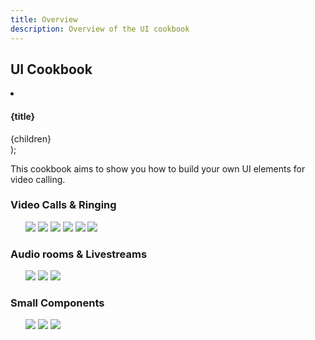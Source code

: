 ```yaml
---
title: Overview
description: Overview of the UI cookbook
---
```


## UI Cookbook

  <li
    style={{
      backgroundColor: '#d3d3d3',
      borderRadius: '2px',
      color: '#d3d3d3',
      width: '250px',
      height: '200px',
      float: 'left',
      padding: '0.5rem',
      'list-style-type': 'none',
    }}>
    <h4>{title}</h4>
    {children}
  </li>
);


This cookbook aims to show you how to build your own UI elements for video calling.

### Video Calls & Ringing

<div>
    <ol style={{display: 'inline-block'}}>
        <CookbookCard title="Replacing Call Controls">
            <img src={require('../assets/cookbook/replacing-call-controls.png').default} />
        </CookbookCard>
        <CookbookCard title="Custom label &amp; indicators">
            <img src={require('../assets/cookbook/removing-label-and-indicators.png').default} />
        </CookbookCard>
        <CookbookCard title="Custom Video Layout">
            <img src={require('../assets/cookbook/custom-video-layout.png').default} />
        </CookbookCard>
        <CookbookCard title="Incoming Call">
            <img src={require('../assets/cookbook/incoming-call.png').default} />
        </CookbookCard>
        <CookbookCard title="Lobby/Preview">
            <img src={require('../assets/cookbook/lobby-preview.png').default} />
        </CookbookCard>
        <CookbookCard title="No-video fallback">
            <img src={require('../assets/cookbook/no-video-fallback-avatar.png').default} />
        </CookbookCard>
    </ol>
</div>

### Audio rooms & Livestreams

<div>
    <ol style={{display: 'inline-block'}}>
        <CookbookCard title="Permission Requests">
            <img src={require('../assets/cookbook/permission-requests.png').default} />
        </CookbookCard>
        <CookbookCard title="Audio volume Indicator">
            <img src={require('../assets/cookbook/audio-volume-indicator.png').default} />
        </CookbookCard>
        <CookbookCard title="Reactions">
            <img src={require('../assets/cookbook/reactions.png').default} />
        </CookbookCard>
    </ol>
</div>



### Small Components

<div>
    <ol style={{display: 'inline-block'}}>
        <CookbookCard title="Network Quality Indicator">
            <img src={require('../assets/cookbook/network-quality.png').default} />
        </CookbookCard>
        <CookbookCard title="Speaking While Muted">
            <img src={require('../assets/cookbook/speaking-while-muted.png').default} />
        </CookbookCard>
        <CookbookCard title="Connection Unstable">
            <img src={require('../assets/cookbook/connection-unstable.png').default} />
        </CookbookCard>
    </ol>
</div>